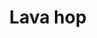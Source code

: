 ---
title: 'Lava hop'
publishedAt: '2025-04-20'
summary: 'My first 100% vibe-coded game, an experiment with an interesting result!'
genre: 'Endless jumper'
platform: 'WASM-4'
image: '/images/lava-hop.png'
externalLink: 'https://wasm4.org/play/lava-hop'
---